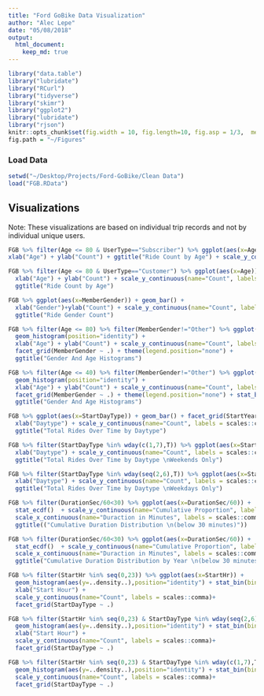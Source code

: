```yaml
---
title: "Ford GoBike Data Visualization"
author: "Alec Lepe"
date: "05/08/2018"
output: 
  html_document:
    keep_md: true
---
```


```r
library("data.table")
library("lubridate")
library("RCurl")
library("tidyverse")
library("skimr")
library("ggplot2")
library("lubridate")
library("rjson")
knitr::opts_chunk$set(fig.width = 10, fig.length=10, fig.asp = 1/3,  message=FALSE)
fig.path = "~/Figures"
```
### Load Data
```r
setwd("~/Desktop/Projects/Ford-GoBike/Clean Data")
load("FGB.RData")
```
## Visualizations
Note: These visualizations are based on individual trip records and not by individual unique users.
```r
FGB %>% filter(Age <= 80 & UserType=="Subscriber") %>% ggplot(aes(x=Age)) + geom_histogram() + 
xlab("Age") + ylab("Count") + ggtitle("Ride Count by Age") + scale_y_continuous(name="Count", labels = scales::comma)
```

```r
FGB %>% filter(Age <= 80 & UserType=="Customer") %>% ggplot(aes(x=Age)) + geom_histogram() +
  xlab("Age") + ylab("Count") + scale_y_continuous(name="Count", labels = scales::comma) +
  ggtitle("Ride Count by Age")
```

```r
FGB %>% ggplot(aes(x=MemberGender)) + geom_bar() + 
  xlab("Gender")+ylab("Count") + scale_y_continuous(name="Count", labels = scales::comma) +
  ggtitle("Ride Gender Count")
```

```r
FGB %>% filter(Age <= 80) %>% filter(MemberGender!="Other") %>% ggplot(aes(x=Age, color=MemberGender)) + 
  geom_histogram(position="identity") +
  xlab("Age") + ylab("Count") + scale_y_continuous(name="Count", labels = scales::comma) + 
  facet_grid(MemberGender ~ .) + theme(legend.position="none") +
  ggtitle("Gender And Age Histograms")
```
```r
FGB %>% filter(Age <= 40) %>% filter(MemberGender!="Other") %>% ggplot(aes(x=Age, color=MemberGender)) + 
  geom_histogram(position="identity") +
  xlab("Age") + ylab("Count") + scale_y_continuous(name="Count", labels = scales::comma) + 
  facet_grid(MemberGender ~ .) + theme(legend.position="none") + stat_bin(bins=(40-18)) +
  ggtitle("Gender And Age Histograms")
```


```r
FGB %>% ggplot(aes(x=StartDayType)) + geom_bar() + facet_grid(StartYear ~ .) + 
  xlab("Daytype") + scale_y_continuous(name="Count", labels = scales::comma) + 
  ggtitle("Total Rides Over Time by Daytype")
```
```r
FGB %>% filter(StartDayType %in% wday(c(1,7),T)) %>% ggplot(aes(x=StartDayType)) + geom_bar() + facet_grid(StartYear ~ .) + 
  xlab("Daytype") + scale_y_continuous(name="Count", labels = scales::comma) + 
  ggtitle("Total Rides Over Time by Daytype \nWeekends Only")
```
```r
FGB %>% filter(StartDayType %in% wday(seq(2,6),T)) %>% ggplot(aes(x=StartDayType)) + geom_bar() + facet_grid(StartYear ~ .) + 
  xlab("Daytype") + scale_y_continuous(name="Count", labels = scales::comma) + 
  ggtitle("Total Rides Over Time by Daytype \nWeekdays Only")
```

```r
FGB %>% filter(DurationSec/60<30) %>% ggplot(aes(x=DurationSec/60)) + 
  stat_ecdf()  + scale_y_continuous(name="Cumulative Proportion", labels = scales::percent) + 
  scale_x_continuous(name="Duraction in Minutes", labels = scales::comma)+
  ggtitle(("Cumulative Duration Distribution \n(below 30 minutes)"))
```

```r
FGB %>% filter(DurationSec/60<30) %>% ggplot(aes(x=DurationSec/60)) + 
  stat_ecdf()  + scale_y_continuous(name="Cumulative Proportion", labels = scales::percent) + 
  scale_x_continuous(name="Duraction in Minutes", labels = scales::comma)+
  ggtitle("Cumulative Duration Distribution by Year \n(below 30 minutes)")+facet_grid(StartYear~.)
```

```r
FGB %>% filter(StartHr %in% seq(0,23)) %>% ggplot(aes(x=StartHr)) + 
  geom_histogram(aes(y=..density..),position="identity") + stat_bin(bins=24) + 
  xlab("Start Hour") + 
  scale_y_continuous(name="Count", labels = scales::comma)+
  facet_grid(StartDayType ~ .)
```

```r
FGB %>% filter(StartHr %in% seq(0,23) & StartDayType %in% wday(seq(2,6),T)) %>% ggplot(aes(x=StartHr)) + 
  geom_histogram(aes(y=..density..),position="identity") + stat_bin(bins=24) + 
  xlab("Start Hour") + 
  scale_y_continuous(name="Count", labels = scales::comma)+
  facet_grid(StartDayType ~ .)
```

```r
FGB %>% filter(StartHr %in% seq(0,23) & StartDayType %in% wday(c(1,7),T)) %>% ggplot(aes(x=StartHr)) + 
  geom_histogram(aes(y=..density..),position="identity") + stat_bin(bins=24)+
  scale_y_continuous(name="Count", labels = scales::comma)+
  facet_grid(StartDayType ~ .)
```
